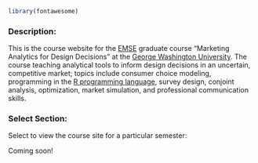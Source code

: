 ```r
library(fontawesome)
```

### Description:

This is the course website for the [EMSE](https://www.emse.seas.gwu.edu/) graduate course "Marketing Analytics for Design Decisions" at the [George Washington University](https://www.gwu.edu/). The course teaching analytical tools to inform design decisions in an uncertain, competitive market; topics include consumer choice modeling, programming in the [R programming language](https://www.r-project.org/), survey design, conjoint analysis, optimization, market simulation, and professional communication skills.

### Select Section:

Select to view the course site for a particular semester:

Coming soon!
